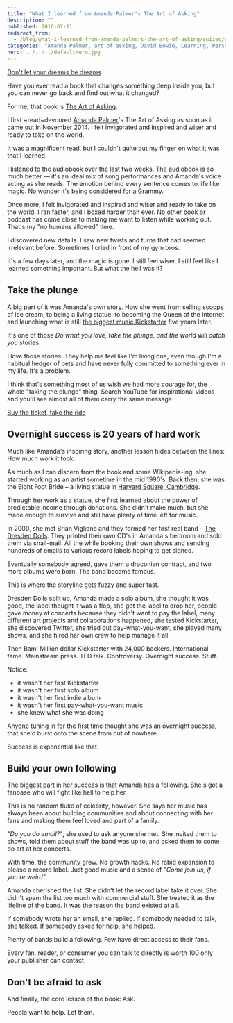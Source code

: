 ```yaml
---
title: "What I learned from Amanda Palmer's The Art of Asking"
description: ""
published: 2016-02-11
redirect_from:
  - /blog/what-i-learned-from-amanda-palmers-the-art-of-asking/swizec/6771
categories: "Amanda Palmer, art of asking, David Bowie, Learning, Personal,Books"
hero: ../../../defaultHero.jpg
---
```


[Don't let your dreams be dreams](./img/media-ACcXRXwUqJ6Ok-giphy.gif)

Have you ever read a book that changes something deep inside you, but you can never go back and find out what it changed?

For me, that book is [The Art of Asking](http://www.amazon.com/The-Art-Asking-Learned-Worrying/dp/1455581089).

I first ~read~devoured [Amanda Palmer](http://amandapalmer.net)'s The Art of Asking as soon as it came out in November 2014. I felt invigorated and inspired and wiser and ready to take on the world.

It was a magnificent read, but I couldn't quite put my finger on what it was that I learned.

I listened to the audiobook over the last two weeks. The audiobook is so much better — it's an ideal mix of song performances and Amanda's voice acting as she reads. The emotion behind every sentence comes to life like magic. No wonder it's being [considered for a Grammy](http://blog.amandapalmer.net/grammy-consideration/).

Once more, I felt invigorated and inspired and wiser and ready to take on the world. I ran faster, and I boxed harder than ever. No other book or podcast has come close to making me want to listen while working out. That's my "no humans allowed" time.

I discovered new details. I saw new twists and turns that had seemed irrelevant before. Sometimes I cried in front of my gym bros.

It's a few days later, and the magic is gone. I still feel wiser. I still feel like I learned something important. But what the hell was it?

## Take the plunge

A big part of it was Amanda's own story. How she went from selling scoops of ice cream, to being a living statue, to becoming the Queen of the Internet and launching what is still [the biggest music Kickstarter](https://www.kickstarter.com/projects/amandapalmer/amanda-palmer-the-new-record-art-book-and-tour?ref=category_most_funded) five years later.

It's one of those _Do what you love, take the plunge, and the world will catch you_ stories.

I love those stories. They help me feel like I'm living one, even though I'm a habitual hedger of bets and have never fully committed to something ever in my life. It's a problem.

I think that's something most of us wish we had more courage for, the whole "taking the plunge" thing. Search YouTube for inspirational videos and you'll see almost all of them carry the same message.

[Buy the ticket, take the ride](https://www.cc-chapman.com/wp-content/uploads/2015/08/BUY-THE-TICKET-TAKE-THE-RIDE..png)

## Overnight success is 20 years of hard work

Much like Amanda's inspiring story, another lesson hides between the lines: How much work it took.

As much as I can discern from the book and some Wikipedia-ing, she started working as an artist sometime in the mid 1990's. Back then, she was the Eight Foot Bride – a living statue in [Harvard Square, Cambridge](<http://maps.google.com/maps?ll=42.3736111111,-71.1188888889&spn=0.01,0.01&q=42.3736111111,-71.1188888889 (Harvard%20Square)&t=h>).

Through her work as a statue, she first learned about the power of predictable income through donations. She didn't make much, but she made enough to survive and still have plenty of time left for music.

In 2000, she met Brian Viglione and they formed her first real band - [The Dresden Dolls](http://www.dresdendolls.com/). They printed their own CD's in Amanda's bedroom and sold them via snail-mail. All the while booking their own shows and sending hundreds of emails to various record labels hoping to get signed.

Eventually somebody agreed, gave them a draconian contract, and two more albums were born. The band became famous.

This is where the storyline gets fuzzy and super fast.

Dresden Dolls split up, Amanda made a solo album, she thought it was good, the label thought it was a flop, she got the label to drop her, people gave money at concerts because they didn't want to pay the label, many different art projects and collaborations happened, she tested Kickstarter, she discovered Twitter, she tried out pay-what-you-want, she played many shows, and she hired her own crew to help manage it all.

Then Bam! Million dollar Kickstarter with 24,000 backers. International fame. Mainstream press. TED talk. Controversy. Overnight success. Stuff.

Notice:

- it wasn't her first Kickstarter
- it wasn't her first solo album
- it wasn't her first indie album
- it wasn't her first pay-what-you-want music
- she knew what she was doing

Anyone tuning in for the first time thought she was an overnight success, that she'd burst onto the scene from out of nowhere.

Success is exponential like that.

## Build your own following

The biggest part in her success is that Amanda has a following. She's got a fanbase who will fight like hell to help her.

This is no random fluke of celebrity, however. She says her music has always been about building communities and about connecting with her fans and making them feel loved and part of a family.

_"Do you do email?"_, she used to ask anyone she met. She invited them to shows, told them about stuff the band was up to, and asked them to come do art at her concerts.

With time, the community grew. No growth hacks. No rabid expansion to please a record label. Just good music and a sense of _"Come join us, if you're weird"_.

Amanda cherished the list. She didn't let the record label take it over. She didn't spam the list too much with commercial stuff. She treated it as the lifeline of the band. It was the reason the band existed at all.

If somebody wrote her an email, she replied. If somebody needed to talk, she talked. If somebody asked for help, she helped.

Plenty of bands build a following. Few have direct access to their fans.

Every fan, reader, or consumer you can talk to directly is worth 100 only your publisher can contact.

## Don't be afraid to ask

And finally, the core lesson of the book: Ask.

People want to help. Let them.